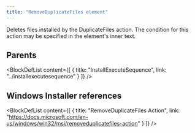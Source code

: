 ```yaml
---
title: "RemoveDuplicateFiles element"
---
```



Deletes files installed by the DuplicateFiles action. The condition for this action may be specified in the element's inner text.


## Parents

<BlockDefList content={[
    {
      title: "InstallExecuteSequence",
      link: "../installexecutesequence"
    }
  ]}
/>

## Windows Installer references

<BlockDefList content={[
    {
      title: "RemoveDuplicateFiles Action",
      link: "https://docs.microsoft.com/en-us/windows/win32/msi/removeduplicatefiles-action"
    }
  ]}
/>
